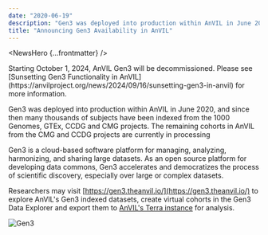 ```yaml
---
date: "2020-06-19"
description: "Gen3 was deployed into production within AnVIL in June 2020, and since then many thousands of subjects have been indexed from the 1000 Genomes, GTEx, CCDG and CMG projects."
title: "Announcing Gen3 Availability in AnVIL"
---
```


<NewsHero {...frontmatter} />

<Alert severity="warning">
    Starting October 1, 2024, AnVIL Gen3 will be decommissioned. Please see [Sunsetting Gen3 Functionality in AnVIL](https://anvilproject.org/news/2024/09/16/sunsetting-gen3-in-anvil) for more information.
</Alert>

Gen3 was deployed into production within AnVIL in June 2020, and since then many thousands of subjects have been indexed from the 1000 Genomes, GTEx, CCDG and CMG projects. The remaining cohorts in AnVIL from the CMG and CCDG projects are currently in processing

Gen3 is a cloud-based software platform for managing, analyzing, harmonizing, and sharing large datasets. As an open source platform for developing data commons, Gen3 accelerates and democratizes the process of scientific discovery, especially over large or complex datasets.

Researchers may visit [https://gen3.theanvil.io/](https://gen3.theanvil.io/) to explore AnVIL's Gen3 indexed datasets, create virtual cohorts in the Gen3 Data Explorer and export them to [AnVIL's Terra instance](https://anvil.terra.bio/#workspaces) for analysis.

![Gen3](/consortia/news/gen3-noshadow.png)
